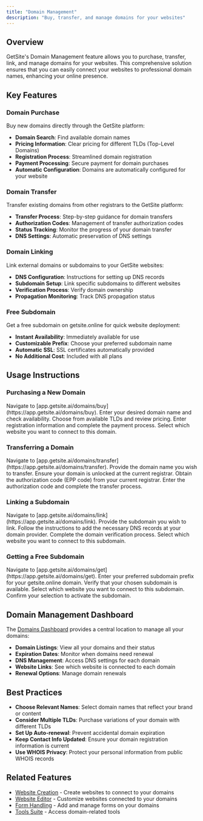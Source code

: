 ```yaml
---
title: "Domain Management"
description: "Buy, transfer, and manage domains for your websites"
---
```


## Overview

GetSite's Domain Management feature allows you to purchase, transfer, link, and manage domains for your websites. This comprehensive solution ensures that you can easily connect your websites to professional domain names, enhancing your online presence.

## Key Features

### Domain Purchase

Buy new domains directly through the GetSite platform:

- **Domain Search**: Find available domain names
- **Pricing Information**: Clear pricing for different TLDs (Top-Level Domains)
- **Registration Process**: Streamlined domain registration
- **Payment Processing**: Secure payment for domain purchases
- **Automatic Configuration**: Domains are automatically configured for your website

### Domain Transfer

Transfer existing domains from other registrars to the GetSite platform:

- **Transfer Process**: Step-by-step guidance for domain transfers
- **Authorization Codes**: Management of transfer authorization codes
- **Status Tracking**: Monitor the progress of your domain transfer
- **DNS Settings**: Automatic preservation of DNS settings

### Domain Linking

Link external domains or subdomains to your GetSite websites:

- **DNS Configuration**: Instructions for setting up DNS records
- **Subdomain Setup**: Link specific subdomains to different websites
- **Verification Process**: Verify domain ownership
- **Propagation Monitoring**: Track DNS propagation status

### Free Subdomain

Get a free subdomain on getsite.online for quick website deployment:

- **Instant Availability**: Immediately available for use
- **Customizable Prefix**: Choose your preferred subdomain name
- **Automatic SSL**: SSL certificates automatically provided
- **No Additional Cost**: Included with all plans

## Usage Instructions

### Purchasing a New Domain

<Steps>
  <Step title="Access Domain Purchase">
    Navigate to
    [app.getsite.ai/domains/buy](https://app.getsite.ai/domains/buy).
  </Step>
  <Step title="Search for Domain">
    Enter your desired domain name and check availability.
  </Step>
  <Step title="Select Domain Options">
    Choose from available TLDs and review pricing.
  </Step>
  <Step title="Complete Purchase">
    Enter registration information and complete the payment process.
  </Step>
  <Step title="Link to Website">
    Select which website you want to connect to this domain.
  </Step>
</Steps>

### Transferring a Domain

<Steps>
  <Step title="Access Domain Transfer">
    Navigate to
    [app.getsite.ai/domains/transfer](https://app.getsite.ai/domains/transfer).
  </Step>
  <Step title="Enter Domain Information">
    Provide the domain name you wish to transfer.
  </Step>
  <Step title="Unlock Domain">
    Ensure your domain is unlocked at the current registrar.
  </Step>
  <Step title="Get Authorization Code">
    Obtain the authorization code (EPP code) from your current registrar.
  </Step>
  <Step title="Complete Transfer">
    Enter the authorization code and complete the transfer process.
  </Step>
</Steps>

### Linking a Subdomain

<Steps>
  <Step title="Access Subdomain Linking">
    Navigate to
    [app.getsite.ai/domains/link](https://app.getsite.ai/domains/link).
  </Step>
  <Step title="Enter Subdomain Information">
    Provide the subdomain you wish to link.
  </Step>
  <Step title="Configure DNS">
    Follow the instructions to add the necessary DNS records at your domain
    provider.
  </Step>
  <Step title="Verify Ownership">
    Complete the domain verification process.
  </Step>
  <Step title="Link to Website">
    Select which website you want to connect to this subdomain.
  </Step>
</Steps>

### Getting a Free Subdomain

<Steps>
  <Step title="Access Free Subdomain">
    Navigate to
    [app.getsite.ai/domains/get](https://app.getsite.ai/domains/get).
  </Step>
  <Step title="Choose Subdomain Name">
    Enter your preferred subdomain prefix for your getsite.online domain.
  </Step>
  <Step title="Check Availability">
    Verify that your chosen subdomain is available.
  </Step>
  <Step title="Link to Website">
    Select which website you want to connect to this subdomain.
  </Step>
  <Step title="Activate Subdomain">
    Confirm your selection to activate the subdomain.
  </Step>
</Steps>

## Domain Management Dashboard

The [Domains Dashboard](https://app.getsite.ai/domains) provides a central location to manage all your domains:

- **Domain Listings**: View all your domains and their status
- **Expiration Dates**: Monitor when domains need renewal
- **DNS Management**: Access DNS settings for each domain
- **Website Links**: See which website is connected to each domain
- **Renewal Options**: Manage domain renewals

## Best Practices

- **Choose Relevant Names**: Select domain names that reflect your brand or content
- **Consider Multiple TLDs**: Purchase variations of your domain with different TLDs
- **Set Up Auto-renewal**: Prevent accidental domain expiration
- **Keep Contact Info Updated**: Ensure your domain registration information is current
- **Use WHOIS Privacy**: Protect your personal information from public WHOIS records

## Related Features

- [Website Creation](/features/website-creation) - Create websites to connect to your domains
- [Website Editor](/features/website-editor) - Customize websites connected to your domains
- [Form Handling](/features/form-handling) - Add and manage forms on your domains
- [Tools Suite](/features/tools-suite) - Access domain-related tools
